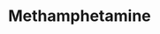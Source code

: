 ---
title: Methamphetamine
aka:
  - meth
  - crystal
  - tina
duration_chart_title: Oral Duration of Methamphetamine
duration_chart:
  total: 8–12 hours
  onset: 30m
  coming_up: 2h
  plateau: 4h
  coming_down: 105m
  after_effects: 18h
positive_effects: euphoria, stimulation, increased sociability
neutral_effects: decreased appetite, increased heart rate
negative_effects: muscle tension, insomnia, anxiety
image_location: /src/assets/Images/Methamphetamine/Methamphetamine (structural formula).png
dosage_table:
  title: Oral Dosage of Methamphetamine
  threshold: <5 mg
  light: 5–10 mg
  common: 10–25 mg
  strong: 25–50 mg
  heavy: 50+ mg
--- 